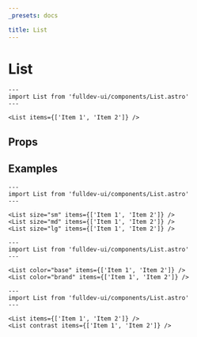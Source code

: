 ```yaml
---
_presets: docs

title: List
---
```


# List


```astro live
---
import List from 'fulldev-ui/components/List.astro'
---

<List items={['Item 1', 'Item 2']} />
```

## Props

<PropsTable />

## Examples

```astro live
---
import List from 'fulldev-ui/components/List.astro'
---

<List size="sm" items={['Item 1', 'Item 2']} />
<List size="md" items={['Item 1', 'Item 2']} />
<List size="lg" items={['Item 1', 'Item 2']} />
```

```astro live
---
import List from 'fulldev-ui/components/List.astro'
---

<List color="base" items={['Item 1', 'Item 2']} />
<List color="brand" items={['Item 1', 'Item 2']} />
```

```astro live
---
import List from 'fulldev-ui/components/List.astro'
---

<List items={['Item 1', 'Item 2']} />
<List contrast items={['Item 1', 'Item 2']} />
```

